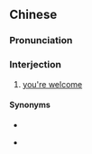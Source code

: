{{also|唔使客气}}
==Chinese==
{{zh-forms|s=唔使客气|type=22}}

===Pronunciation===
{{zh-pron
|c=m4 sai2 haak3 hei3
|ca=zh-yue-唔使客氣.ogg
|cat=intj
}}

===Interjection===
{{zh-interj}}

# {{lb|zh|Cantonese}} [[you're welcome]]

====Synonyms====
* {{zh-l|唔使}}
* {{qualifier|Mandarin}} {{zh-l|不客氣}}